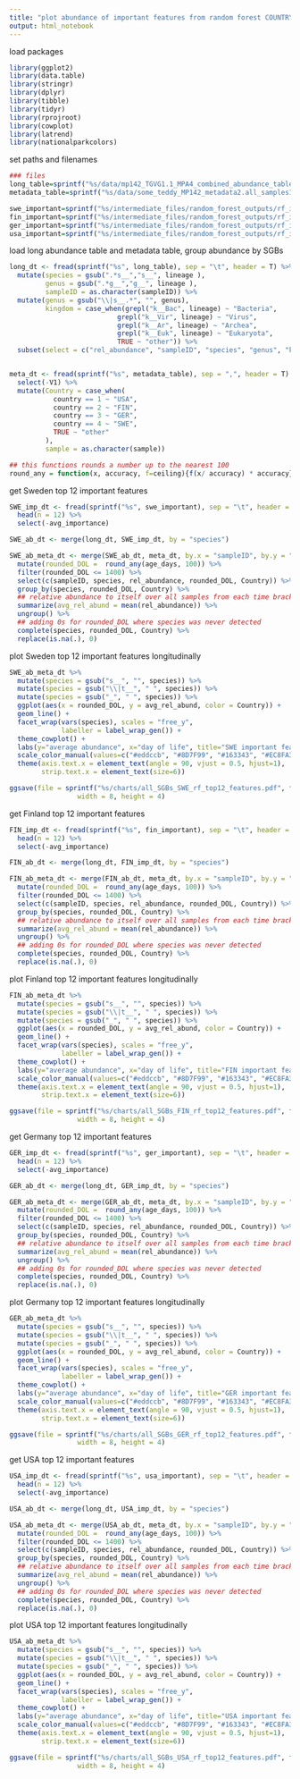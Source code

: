 ```yaml
---
title: "plot abundance of important features from random forest COUNTRY"
output: html_notebook
---
```


load packages
```r
library(ggplot2)
library(data.table)
library(stringr)
library(dplyr)
library(tibble)
library(tidyr)
library(rprojroot)
library(cowplot)
library(latrend)
library(nationalparkcolors)

```

set paths and filenames
```r
### files
long_table=sprintf("%s/data/mp142_TGVG1.1_MPA4_combined_abundance_table_longform1.tsv", find_rstudio_root_file())
metadata_table=sprintf("%s/data/some_teddy_MP142_metadata2.all_samples1.delivery.csv", find_rstudio_root_file())

swe_important=sprintf("%s/intermediate_files/random_forest_outputs/rf_important_all_sp_Sweden_vs_not1_pat_groups.tsv", find_rstudio_root_file())
fin_important=sprintf("%s/intermediate_files/random_forest_outputs/rf_important_all_sp_Finland_vs_not1_pat_groups.tsv", find_rstudio_root_file())
ger_important=sprintf("%s/intermediate_files/random_forest_outputs/rf_important_all_sp_Germany_vs_not1_pat_groups.tsv", find_rstudio_root_file())
usa_important=sprintf("%s/intermediate_files/random_forest_outputs/rf_important_all_sp_USA_vs_not1_pat_groups.tsv", find_rstudio_root_file())

```

load long abundance table and metadata table, group abundance by SGBs
```r
long_dt <- fread(sprintf("%s", long_table), sep = "\t", header = T) %>%
  mutate(species = gsub(".*s__","s__", lineage ), 
         genus = gsub(".*g__","g__", lineage ),
         sampleID = as.character(sampleID)) %>%
  mutate(genus = gsub("\\|s__.*", "", genus),
         kingdom = case_when(grepl("k__Bac", lineage) ~ "Bacteria", 
                           grepl("k__Vir", lineage) ~ "Virus",
                           grepl("k__Ar", lineage) ~ "Archea",
                           grepl("k__Euk", lineage) ~ "Eukaryota",
                           TRUE ~ "other")) %>%
  subset(select = c("rel_abundance", "sampleID", "species", "genus", "kingdom"))


meta_dt <- fread(sprintf("%s", metadata_table), sep = ",", header = T) %>%
  select(-V1) %>%
  mutate(Country = case_when(
           country == 1 ~ "USA",
           country == 2 ~ "FIN",
           country == 3 ~ "GER",
           country == 4 ~ "SWE",
           TRUE ~ "other"
         ),
         sample = as.character(sample))

## this functions rounds a number up to the nearest 100
round_any = function(x, accuracy, f=ceiling){f(x/ accuracy) * accuracy}

```

get Sweden top 12 important features
```r
SWE_imp_dt <- fread(sprintf("%s", swe_important), sep = "\t", header = T) %>%
  head(n = 12) %>%
  select(-avg_importance)

SWE_ab_dt <- merge(long_dt, SWE_imp_dt, by = "species") 

SWE_ab_meta_dt <- merge(SWE_ab_dt, meta_dt, by.x = "sampleID", by.y = "sample") %>%
  mutate(rounded_DOL =  round_any(age_days, 100)) %>%
  filter(rounded_DOL <= 1400) %>%
  select(c(sampleID, species, rel_abundance, rounded_DOL, Country)) %>%
  group_by(species, rounded_DOL, Country) %>%
  ## relative abundance to itself over all samples from each time bracket
  summarize(avg_rel_abund = mean(rel_abundance)) %>%
  ungroup() %>%
  ## adding 0s for rounded_DOL where species was never detected
  complete(species, rounded_DOL, Country) %>%
  replace(is.na(.), 0)

```

plot Sweden top 12 important features longitudinally
```r
SWE_ab_meta_dt %>%
  mutate(species = gsub("s__", "", species)) %>%
  mutate(species = gsub("\\|t__", " ", species)) %>%
  mutate(species = gsub("_", " ", species)) %>%
  ggplot(aes(x = rounded_DOL, y = avg_rel_abund, color = Country)) +
  geom_line() +
  facet_wrap(vars(species), scales = "free_y", 
             labeller = label_wrap_gen()) +
  theme_cowplot() + 
  labs(y="average abundance", x="day of life", title="SWE important features") +
  scale_color_manual(values=c("#eddccb", "#8D7F99", "#163343", "#EC8FA3")) +
  theme(axis.text.x = element_text(angle = 90, vjust = 0.5, hjust=1), 
        strip.text.x = element_text(size=6))

ggsave(file = sprintf("%s/charts/all_SGBs_SWE_rf_top12_features.pdf", find_rstudio_root_file()), 
                 width = 8, height = 4)
```

get Finland top 12 important features
```r
FIN_imp_dt <- fread(sprintf("%s", fin_important), sep = "\t", header = T) %>%
  head(n = 12) %>%
  select(-avg_importance)

FIN_ab_dt <- merge(long_dt, FIN_imp_dt, by = "species") 

FIN_ab_meta_dt <- merge(FIN_ab_dt, meta_dt, by.x = "sampleID", by.y = "sample") %>%
  mutate(rounded_DOL =  round_any(age_days, 100)) %>%
  filter(rounded_DOL <= 1400) %>%
  select(c(sampleID, species, rel_abundance, rounded_DOL, Country)) %>%
  group_by(species, rounded_DOL, Country) %>%
  ## relative abundance to itself over all samples from each time bracket
  summarize(avg_rel_abund = mean(rel_abundance)) %>%
  ungroup() %>%
  ## adding 0s for rounded_DOL where species was never detected
  complete(species, rounded_DOL, Country) %>%
  replace(is.na(.), 0)

```

plot Finland top 12 important features longitudinally
```r
FIN_ab_meta_dt %>%
  mutate(species = gsub("s__", "", species)) %>%
  mutate(species = gsub("\\|t__", " ", species)) %>%
  mutate(species = gsub("_", " ", species)) %>%
  ggplot(aes(x = rounded_DOL, y = avg_rel_abund, color = Country)) +
  geom_line() +
  facet_wrap(vars(species), scales = "free_y", 
             labeller = label_wrap_gen()) +
  theme_cowplot() + 
  labs(y="average abundance", x="day of life", title="FIN important features") +
  scale_color_manual(values=c("#eddccb", "#8D7F99", "#163343", "#EC8FA3")) +
  theme(axis.text.x = element_text(angle = 90, vjust = 0.5, hjust=1), 
        strip.text.x = element_text(size=6))

ggsave(file = sprintf("%s/charts/all_SGBs_FIN_rf_top12_features.pdf", find_rstudio_root_file()), 
                 width = 8, height = 4)
```

get Germany top 12 important features
```r
GER_imp_dt <- fread(sprintf("%s", ger_important), sep = "\t", header = T) %>%
  head(n = 12) %>%
  select(-avg_importance)

GER_ab_dt <- merge(long_dt, GER_imp_dt, by = "species") 

GER_ab_meta_dt <- merge(GER_ab_dt, meta_dt, by.x = "sampleID", by.y = "sample") %>%
  mutate(rounded_DOL =  round_any(age_days, 100)) %>%
  filter(rounded_DOL <= 1400) %>%
  select(c(sampleID, species, rel_abundance, rounded_DOL, Country)) %>%
  group_by(species, rounded_DOL, Country) %>%
  ## relative abundance to itself over all samples from each time bracket
  summarize(avg_rel_abund = mean(rel_abundance)) %>%
  ungroup() %>%
  ## adding 0s for rounded_DOL where species was never detected
  complete(species, rounded_DOL, Country) %>%
  replace(is.na(.), 0)

```

plot Germany top 12 important features longitudinally
```r
GER_ab_meta_dt %>%
  mutate(species = gsub("s__", "", species)) %>%
  mutate(species = gsub("\\|t__", " ", species)) %>%
  mutate(species = gsub("_", " ", species)) %>%
  ggplot(aes(x = rounded_DOL, y = avg_rel_abund, color = Country)) +
  geom_line() +
  facet_wrap(vars(species), scales = "free_y", 
             labeller = label_wrap_gen()) +
  theme_cowplot() + 
  labs(y="average abundance", x="day of life", title="GER important features") +
  scale_color_manual(values=c("#eddccb", "#8D7F99", "#163343", "#EC8FA3")) +
  theme(axis.text.x = element_text(angle = 90, vjust = 0.5, hjust=1), 
        strip.text.x = element_text(size=6))

ggsave(file = sprintf("%s/charts/all_SGBs_GER_rf_top12_features.pdf", find_rstudio_root_file()), 
                 width = 8, height = 4)
```

get USA top 12 important features
```r
USA_imp_dt <- fread(sprintf("%s", usa_important), sep = "\t", header = T) %>%
  head(n = 12) %>%
  select(-avg_importance)

USA_ab_dt <- merge(long_dt, USA_imp_dt, by = "species") 

USA_ab_meta_dt <- merge(USA_ab_dt, meta_dt, by.x = "sampleID", by.y = "sample") %>%
  mutate(rounded_DOL =  round_any(age_days, 100)) %>%
  filter(rounded_DOL <= 1400) %>%
  select(c(sampleID, species, rel_abundance, rounded_DOL, Country)) %>%
  group_by(species, rounded_DOL, Country) %>%
  ## relative abundance to itself over all samples from each time bracket
  summarize(avg_rel_abund = mean(rel_abundance)) %>%
  ungroup() %>%
  ## adding 0s for rounded_DOL where species was never detected
  complete(species, rounded_DOL, Country) %>%
  replace(is.na(.), 0)

```

plot USA top 12 important features longitudinally
```r
USA_ab_meta_dt %>%
  mutate(species = gsub("s__", "", species)) %>%
  mutate(species = gsub("\\|t__", " ", species)) %>%
  mutate(species = gsub("_", " ", species)) %>%
  ggplot(aes(x = rounded_DOL, y = avg_rel_abund, color = Country)) +
  geom_line() +
  facet_wrap(vars(species), scales = "free_y", 
             labeller = label_wrap_gen()) +
  theme_cowplot() + 
  labs(y="average abundance", x="day of life", title="USA important features") +
  scale_color_manual(values=c("#eddccb", "#8D7F99", "#163343", "#EC8FA3")) +
  theme(axis.text.x = element_text(angle = 90, vjust = 0.5, hjust=1), 
        strip.text.x = element_text(size=6))

ggsave(file = sprintf("%s/charts/all_SGBs_USA_rf_top12_features.pdf", find_rstudio_root_file()), 
                 width = 8, height = 4)
```




